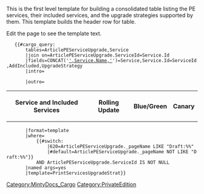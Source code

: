 <noinclude>

This is the first level template for building a consolidated table listing the PE services, their included services, and the upgrade strategies supported by them. This template builds the header row for table.

Edit the page to see the template text.

</noinclude>

<onlyinclude>
	{{#cargo_query:
		tables=ArticlePEServiceUpgrade,Service
		|join on=ArticlePEServiceUpgrade.ServiceId=Service.Id
		|fields=CONCAT('[[',ArticlePEServiceUpgrade._pageName,'|',Service.Name,']]')=Service,Service.Id=ServiceId,AddIncluded,UpgradeStrategy
		|intro=<table><tr><th>Service and Included Services</th><th>Rolling Update</th><th>Blue/Green</th><th>Canary</th></tr>
		|outro=</table>
		|format=template
		|where=
			{{#switch:{{NAMESPACENUMBER}}
				|620=ArticlePEServiceUpgrade._pageName LIKE "Draft:%%"
				|#default=ArticlePEServiceUpgrade._pageName NOT LIKE "Draft:%%"}}
			AND ArticlePEServiceUpgrade.ServiceId IS NOT NULL
		|named args=yes
		|template=PrintServicesUpgradeStrat}}
</onlyinclude>

<noinclude>
[[Category:MintyDocs_Cargo]]
[[Category:PrivateEdition]]
</noinclude>
